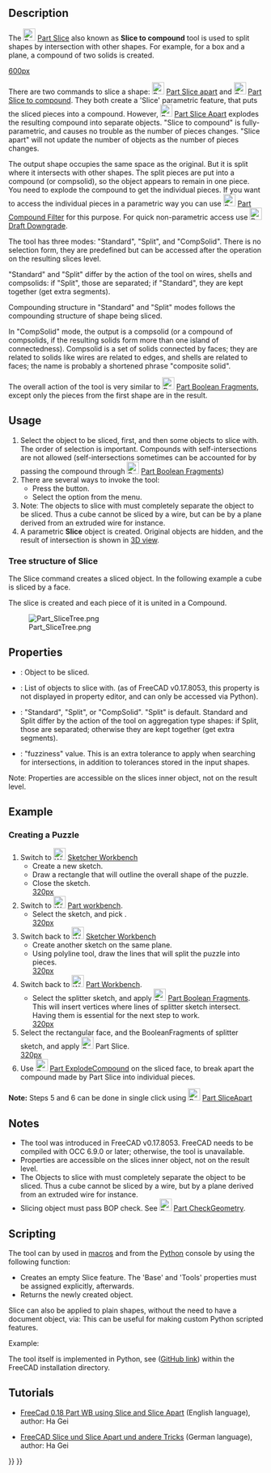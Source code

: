 <languages/>
<translate>
<!--T:25-->
{{Docnav
|[[Part_SliceApart|SliceApart]]
|[[Part_XOR|XOR]]
|[[Part_Workbench|Part]]
|IconL=Part_SliceApart.svg
|IconR=Part_XOR.svg
|IconC=Workbench_Part.svg
}}

<!--T:1-->
{{GuiCommand
|Name=Part Slice
|MenuLocation=Part → Split → Slice to compound
|Workbenches=[[Part_Workbench|Part]]
|Version=0.17
|SeeAlso=[[Part_BooleanFragments|Part Boolean Fragments]], [[Part_XOR|Part XOR]], [[Part_CompJoinFeatures|Part Join features]], [[Part_Boolean|Part Boolean]]
}}

==Description== <!--T:36--> 

<!--T:2-->
The [[Image:Part_Slice.svg|24px]] [[Part_Slice|Part Slice]] also known as '''Slice to compound''' tool is used to split shapes by intersection with other shapes. For example, for a box and a plane, a compound of two solids is created.

<!--T:3-->
[[image:Part_Slice_Demo.png|600px]]

<!--T:4-->
{{Caption|Above: the pieces were moved apart manually afterwards, to reveal the slicing}}

<!--T:23-->
There are two commands to slice a shape: [[Image:Part_SliceApart.svg|24px]] [[Part_SliceApart|Part Slice apart]] and [[Image:Part_Slice.svg|24px]] [[Part_Slice|Part Slice to compound]]. They both create a 'Slice' parametric feature, that puts the sliced pieces into a compound. However, [[Image:Part_SliceApart.svg|24px]] [[Part_SliceApart|Part Slice Apart]] explodes the resulting compound into separate objects. "Slice to compound" is fully-parametric, and causes no trouble as the number of pieces changes. "Slice apart" will not update the number of objects as the number of pieces changes.

<!--T:5-->
The output shape occupies the same space as the original. But it is split where it intersects with other shapes. The split pieces are put into a compound (or compsolid), so the object appears to remain in one piece. You need to explode the compound to get the individual pieces. If you want to access the individual pieces in a parametric way you can use [[Image:Part_CompoundFilter.svg|24px]] [[Part_CompoundFilter|Part Compound Filter]] for this purpose. For quick non-parametric access use [[Image:Draft_Downgrade.svg|24px]] [[Draft_Downgrade|Draft Downgrade]].

<!--T:6-->
The tool has three modes: "Standard", "Split", and "CompSolid". There is no selection form, they are predefined but can be accessed after the operation on the resulting slices level.

<!--T:7-->
"Standard" and "Split" differ by the action of the tool on wires, shells and compsolids: if "Split", those are separated; if "Standard", they are kept together (get extra segments).

<!--T:8-->
Compounding structure in "Standard" and "Split" modes follows the compounding structure of shape being sliced. 

<!--T:9-->
In "CompSolid" mode, the output is a compsolid (or a compound of compsolids, if the resulting solids form more than one island of connectedness). Compsolid is a set of solids connected by faces; they are related to solids like wires are related to edges, and shells are related to faces; the name is probably a shortened phrase "composite solid".

<!--T:10-->
The overall action of the tool is very similar to [[Image:Part_BooleanFragments.svg|24px]] [[Part_BooleanFragments|Part Boolean Fragments]], except only the pieces from the first shape are in the result.

==Usage== <!--T:37--> 

<!--T:11-->
# Select the object to be sliced, first, and then some objects to slice with. <br /> The order of selection is important. Compounds with self-intersections are not allowed (self-intersections sometimes can be accounted for by passing the compound through [[Image:Part_BooleanFragments.svg|24px]] [[Part_BooleanFragments|Part Boolean Fragments]])
# There are several ways to invoke the tool:
#* Press the {{Button|[[Image:Part_Slice.svg|16px]] [[Part_Slice|Slice to compound]]}} button.
#* Select the {{MenuCommand|Part → Split → Slice to compound}} option from the menu.
# Noteː The objects to slice with must completely separate the object to be sliced. Thus a cube cannot be sliced by a wire, but can be by a plane derived from an extruded wire for instance. 
# A parametric '''Slice''' object is created. Original objects are hidden, and the result of intersection is shown in [[3D_view|3D view]].

<!--T:30-->
===Tree structure of Slice ===
The Slice command creates a sliced object. In the following example a cube is sliced by a face.

<!--T:31-->
The slice is created and each piece of it is united in a Compound.

<!--T:32-->
[[Image:Part_SliceTree.png]]

==Properties== <!--T:38--> 

<!--T:13-->
{{TitleProperty|Slice}}
* {{PropertyData|Base}}: Object to be sliced.
* {{PropertyData|Tools}}: List of objects to slice with. (as of FreeCAD v0.17.8053, this property is not displayed in property editor, and can only be accessed via Python).
* {{PropertyData|Mode}}: "Standard", "Split", or "CompSolid". "Split" is default. Standard and Split differ by the action of the tool on aggregation type shapes: if Split, those are separated; otherwise they are kept together (get extra segments).
* {{PropertyData|Tolerance}}: "fuzziness" value. This is an extra tolerance to apply when searching for intersections, in addition to tolerances stored in the input shapes.

<!--T:33-->
̈Noteː Properties are accessible on the slices inner object, not on the result level.

==Example== <!--T:14-->

===Creating a Puzzle=== <!--T:34-->

<!--T:35-->
# Switch to [[Image:Workbench_Sketcher.svg|24px]] [[Sketcher_Workbench|Sketcher Workbench]]
#* Create a new sketch.
#* Draw a rectangle that will outline the overall shape of the puzzle.
#* Close the sketch.<br />[[image:slice_example_step1.png|320px]]
# Switch to [[Image:Workbench_Part.svg|24px]] [[Part_Workbench|Part workbench]]. 
#* Select the sketch, and pick {{MenuCommand|Part → [[Image:Part_MakeFace.svg|24px]] [[Part_MakeFace|Make face from wires]]}}.<br />[[image:slice_example_step2.png|320px]]
# Switch back to [[Image:Workbench_Sketcher.svg|24px]] [[Sketcher_Workbench|Sketcher Workbench]]
#* Create another sketch on the same plane. 
#* Using polyline tool, draw the lines that will split the puzzle into pieces.<br />[[image:slice_example_step3.png|320px]]
# Switch back to [[Image:Workbench_Part.svg|24px]] [[Part_Workbench|Part Workbench]].
#* Select the splitter sketch, and apply [[Image:Part_BooleanFragments.svg|24px]] [[Part_BooleanFragments|Part Boolean Fragments]]. This will insert vertices where lines of splitter sketch intersect. Having them is essential for the next step to work.<br />[[image:slice_example_step4.png|320px]]
# Select the rectangular face, and the BooleanFragments of splitter sketch, and apply [[Image:Part_Slice.svg|24px]] Part Slice.<br />[[image:slice_example_step5.png|320px]]
# Use [[Image:Part_ExplodeCompound.svg|24px]] [[Part_ExplodeCompound|Part ExplodeCompound]] on the sliced face, to break apart the compound made by Part Slice into individual pieces.

<!--T:24-->
'''Note:''' Steps 5 and 6 can be done in single click using [[Image:Part_SliceApart.svg|24px]] [[Part_SliceApart|Part SliceApart]]

==Notes== <!--T:39--> 

<!--T:22-->
* The tool was introduced in FreeCAD v0.17.8053. FreeCAD needs to be compiled with OCC 6.9.0 or later; otherwise, the tool is unavailable.
* ̈Properties are accessible on the slices inner object, not on the result level.
* The Objects to slice with must completely separate the object to be sliced. Thus a cube cannot be sliced by a wire, but by a plane derived from an extruded wire for instance.
* Slicing object must pass BOP check. See [[Image:Part_CheckGeometry.svg|24px]] [[Part_CheckGeometry|Part CheckGeometry]].

==Scripting== <!--T:15--> 

<!--T:16-->
The tool can by used in [[Macros|macros]] and from the [[Python|Python]] console by using the following function:
</translate>
{{Code|code=BOPTools.SplitFeatures.makeSlice(name)}}
<translate>

<!--T:17-->
* Creates an empty Slice feature. The 'Base' and 'Tools' properties must be assigned explicitly, afterwards.
* Returns the newly created object.

<!--T:18-->
Slice can also be applied to plain shapes, without the need to have a document object, via:
</translate>
{{Code|code=BOPTools.SplitAPI.slice(base_shape, tool_shapes, mode, tolerance = 0.0)}}
<translate>
<!--T:19-->
This can be useful for making custom Python scripted features.


<!--T:20-->
Example:
</translate>
{{code|code=
import BOPTools.SplitFeatures
j = BOPTools.SplitFeatures.makeSlice(name= 'Slice')
j.Base = FreeCADGui.Selection.getSelection()[0]
j.Tools = FreeCADGui.Selection.getSelection()[1:]
}}
<translate>

<!--T:21-->
The tool itself is implemented in Python, see {{FileName|/Mod/Part/BOPTools/SplitFeatures.py}} ([https://github.com/FreeCAD/FreeCAD/blob/master/src/Mod/Part/BOPTools/SplitFeatures.py GitHub link]) within the FreeCAD installation directory.


==Tutorials== <!--T:40--> 

<!--T:42-->
* [https://www.youtube.com/watch?v=tzHkQaHgrfQ FreeCad 0.18 Part WB using Slice and Slice Apart] (English language), author: Ha Gei

<!--T:43-->
* [https://www.youtube.com/watch?v=JJAL5JmqqKQ FreeCAD Slice und Slice Apart und andere Tricks] (German language), author: Ha Gei


<!--T:26-->
{{Docnav
|[[Part_SliceApart|SliceApart]]
|[[Part_XOR|XOR]]
|[[Part_Workbench|Part]]
|IconL=Part_SliceApart.svg
|IconR=Part_XOR.svg
|IconC=Workbench_Part.svg
}}

</translate>
{{Part Tools navi{{#translation:}}}}
{{Userdocnavi{{#translation:}}}}